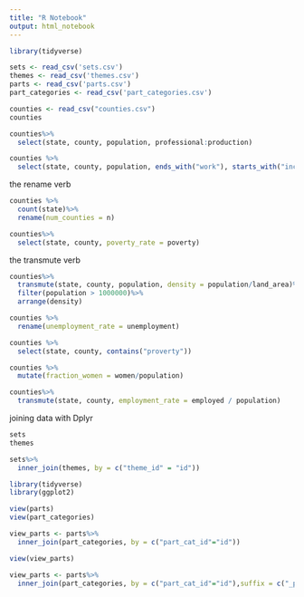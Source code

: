 ```yaml
---
title: "R Notebook"
output: html_notebook
---
```



```r
library(tidyverse)

sets <- read_csv('sets.csv')
themes <- read_csv('themes.csv')
parts <- read_csv('parts.csv')
part_categories <- read_csv('part_categories.csv')


```

```r

counties <- read_csv("counties.csv")
counties

counties%>%
  select(state, county, population, professional:production)

counties %>%
  select(state, county, population, ends_with("work"), starts_with("income"), contains("per"))


```

the rename verb

```r

counties %>%
  count(state)%>%
  rename(num_counties = n)

counties%>%
  select(state, county, poverty_rate = poverty)
```

the transmute verb

```r

counties%>%
  transmute(state, county, population, density = population/land_area)%>%
  filter(population > 1000000)%>%
  arrange(density)

```

```r
counties %>%
  rename(unemployment_rate = unemployment)

counties %>%
  select(state, county, contains("proverty"))


```


```r

counties %>%
  mutate(fraction_women = women/population)

counties%>%
  transmute(state, county, employment_rate = employed / population)
```

joining data with Dplyr

```r

sets
themes
```


```r

sets%>%
  inner_join(themes, by = c("theme_id" = "id"))
```

```r
library(tidyverse)
library(ggplot2)

view(parts)
view(part_categories)

view_parts <- parts%>%
  inner_join(part_categories, by = c("part_cat_id"="id"))

view(view_parts)

view_parts <- parts%>%
  inner_join(part_categories, by = c("part_cat_id"="id"),suffix = c("_parts", "_parts_categories"))

```

